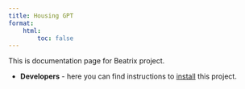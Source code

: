```yaml
---
title: Housing GPT
format:
    html:
        toc: false
---
```


This is documentation page for Beatrix project. 

* **Developers** - here you can find instructions to [install](developers/installation.qmd) this project.

